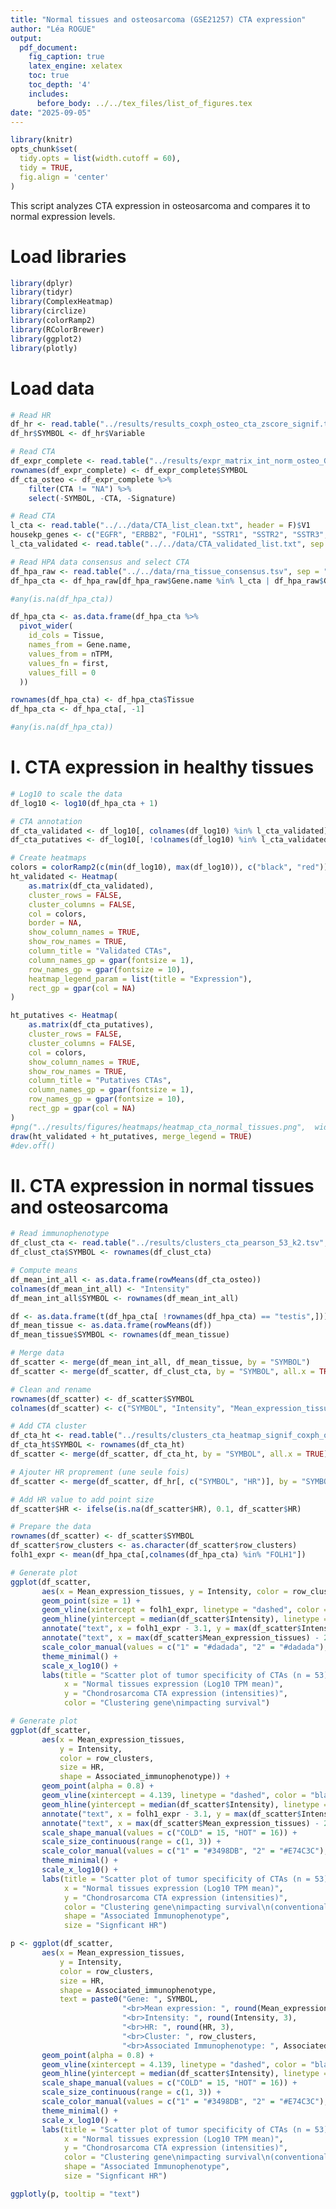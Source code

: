 ```yaml
---
title: "Normal tissues and osteosarcoma (GSE21257) CTA expression"
author: "Léa ROGUE"
output:
  pdf_document:
    fig_caption: true
    latex_engine: xelatex
    toc: true
    toc_depth: '4'
    includes:
      before_body: ../../tex_files/list_of_figures.tex
date: "2025-09-05"
---
```


```r
library(knitr)
opts_chunk$set(
  tidy.opts = list(width.cutoff = 60), 
  tidy = TRUE, 
  fig.align = 'center'
)
```

\newpage

This script analyzes CTA expression in osteosarcoma and compares it to normal expression levels.

# Load libraries
```r
library(dplyr)
library(tidyr)
library(ComplexHeatmap)
library(circlize)
library(colorRamp2)
library(RColorBrewer)
library(ggplot2)
library(plotly)
```

# Load data
```r
# Read HR
df_hr <- read.table("../results/results_coxph_osteo_cta_zscore_signif.tsv", sep = "\t", header = T)
df_hr$SYMBOL <- df_hr$Variable

# Read CTA
df_expr_complete <- read.table("../results/expr_matrix_int_norm_osteo_GSE21257.tsv", sep = "\t", header = T)
rownames(df_expr_complete) <- df_expr_complete$SYMBOL
df_cta_osteo <- df_expr_complete %>%
    filter(CTA != "NA") %>%
    select(-SYMBOL, -CTA, -Signature)
```

```r
# Read CTA
l_cta <- read.table("../../data/CTA_list_clean.txt", header = F)$V1
housekp_genes <- c("EGFR", "ERBB2", "FOLH1", "SSTR1", "SSTR2", "SSTR3", "SSTR4", "SSTR5")
l_cta_validated <- read.table("../../data/CTA_validated_list.txt", sep = "\t", header = FALSE)$V1

# Read HPA data consensus and select CTA
df_hpa_raw <- read.table("../../data/rna_tissue_consensus.tsv", sep = "\t", header = T)
df_hpa_cta <- df_hpa_raw[df_hpa_raw$Gene.name %in% l_cta | df_hpa_raw$Gene.name %in% housekp_genes,]

#any(is.na(df_hpa_cta))

df_hpa_cta <- as.data.frame(df_hpa_cta %>%
  pivot_wider(
    id_cols = Tissue,
    names_from = Gene.name,
    values_from = nTPM,
    values_fn = first,
    values_fill = 0
  ))

rownames(df_hpa_cta) <- df_hpa_cta$Tissue
df_hpa_cta <- df_hpa_cta[, -1]

#any(is.na(df_hpa_cta))
```

# I. CTA expression in healthy tissues
```r
# Log10 to scale the data
df_log10 <- log10(df_hpa_cta + 1)

# CTA annotation
df_cta_validated <- df_log10[, colnames(df_log10) %in% l_cta_validated]
df_cta_putatives <- df_log10[, !colnames(df_log10) %in% l_cta_validated]

# Create heatmaps
colors = colorRamp2(c(min(df_log10), max(df_log10)), c("black", "red"))
ht_validated <- Heatmap(
    as.matrix(df_cta_validated),
    cluster_rows = FALSE,
    cluster_columns = FALSE,
    col = colors,
    border = NA,
    show_column_names = TRUE,
    show_row_names = TRUE,
    column_title = "Validated CTAs",
    column_names_gp = gpar(fontsize = 1),
    row_names_gp = gpar(fontsize = 10),
    heatmap_legend_param = list(title = "Expression"),
    rect_gp = gpar(col = NA)
)

ht_putatives <- Heatmap(
    as.matrix(df_cta_putatives),
    cluster_rows = FALSE,
    cluster_columns = FALSE,
    col = colors,
    show_column_names = TRUE,
    show_row_names = TRUE,
    column_title = "Putatives CTAs",
    column_names_gp = gpar(fontsize = 1),
    row_names_gp = gpar(fontsize = 10),
    rect_gp = gpar(col = NA)
)
#png("../results/figures/heatmaps/heatmap_cta_normal_tissues.png",  width = 3000, height = 1800, res = 300)
draw(ht_validated + ht_putatives, merge_legend = TRUE)
#dev.off()
```


# II. CTA expression in normal tissues and osteosarcoma
```r
# Read immunophenotype
df_clust_cta <- read.table("../results/clusters_cta_pearson_53_k2.tsv", sep = "\t", header = T)
df_clust_cta$SYMBOL <- rownames(df_clust_cta)

# Compute means
df_mean_int_all <- as.data.frame(rowMeans(df_cta_osteo))
colnames(df_mean_int_all) <- "Intensity"
df_mean_int_all$SYMBOL <- rownames(df_mean_int_all)

df <- as.data.frame(t(df_hpa_cta[ !rownames(df_hpa_cta) == "testis",]))
df_mean_tissue <- as.data.frame(rowMeans(df))
df_mean_tissue$SYMBOL <- rownames(df_mean_tissue)

# Merge data
df_scatter <- merge(df_mean_int_all, df_mean_tissue, by = "SYMBOL")
df_scatter <- merge(df_scatter, df_clust_cta, by = "SYMBOL", all.x = TRUE)

# Clean and rename
rownames(df_scatter) <- df_scatter$SYMBOL
colnames(df_scatter) <- c("SYMBOL", "Intensity", "Mean_expression_tissues", "num_Cluster", "Associated_immunophenotype")

# Add CTA cluster
df_cta_ht <- read.table("../results/clusters_cta_heatmap_signif_coxph_osteo_53.tsv", header = TRUE)
df_cta_ht$SYMBOL <- rownames(df_cta_ht)
df_scatter <- merge(df_scatter, df_cta_ht, by = "SYMBOL", all.x = TRUE)

# Ajouter HR proprement (une seule fois)
df_scatter <- merge(df_scatter, df_hr[, c("SYMBOL", "HR")], by = "SYMBOL", all.x = TRUE)

# Add HR value to add point size
df_scatter$HR <- ifelse(is.na(df_scatter$HR), 0.1, df_scatter$HR)

# Prepare the data
rownames(df_scatter) <- df_scatter$SYMBOL
df_scatter$row_clusters <- as.character(df_scatter$row_clusters)
folh1_expr <- mean(df_hpa_cta[,colnames(df_hpa_cta) %in% "FOLH1"])
```

```r
# Generate plot
ggplot(df_scatter,
       aes(x = Mean_expression_tissues, y = Intensity, color = row_clusters)) +
       geom_point(size = 1) +
       geom_vline(xintercept = folh1_expr, linetype = "dashed", color = "black") +
       geom_hline(yintercept = median(df_scatter$Intensity), linetype = "dashed", color = "black") +
       annotate("text", x = folh1_expr - 3.1, y = max(df_scatter$Intensity), label = "FOLH1 expression", size = 2.5) +
       annotate("text", x = max(df_scatter$Mean_expression_tissues) - 2.6, y = median(df_scatter$Intensity) + 0.4, label = "Median\nexpression", size = 2.5) +
       scale_color_manual(values = c("1" = "#dadada", "2" = "#dadada"), na.value = "#dadada") +
       theme_minimal() +
       scale_x_log10() +
       labs(title = "Scatter plot of tumor specificity of CTAs (n = 53)",
            x = "Normal tissues expression (Log10 TPM mean)", 
            y = "Chondrosarcoma CTA expression (intensities)", 
            color = "Clustering gene\nimpacting survival")
```

```r
# Generate plot
ggplot(df_scatter,
       aes(x = Mean_expression_tissues, 
           y = Intensity, 
           color = row_clusters,
           size = HR,
           shape = Associated_immunophenotype)) +
       geom_point(alpha = 0.8) +
       geom_vline(xintercept = 4.139, linetype = "dashed", color = "black") +
       geom_hline(yintercept = median(df_scatter$Intensity), linetype = "dashed", color = "black") +
       annotate("text", x = folh1_expr - 3.1, y = max(df_scatter$Intensity), label = "FOLH1 expression", size = 2.5) +
       annotate("text", x = max(df_scatter$Mean_expression_tissues) - 2.6, y = median(df_scatter$Intensity) + 0.4, label = "Median\nexpression", size = 2.5) +
       scale_shape_manual(values = c("COLD" = 15, "HOT" = 16)) +
       scale_size_continuous(range = c(1, 3)) +
       scale_color_manual(values = c("1" = "#3498DB", "2" = "#E74C3C"), na.value = "#dadada") +
       theme_minimal() +
       scale_x_log10() +
       labs(title = "Scatter plot of tumor specificity of CTAs (n = 53)",
            x = "Normal tissues expression (Log10 TPM mean)", 
            y = "Chondrosarcoma CTA expression (intensities)", 
            color = "Clustering gene\nimpacting survival\n(conventional CHS)",
            shape = "Associated Immunophenotype",
            size = "Signficant HR")
```

```r
p <- ggplot(df_scatter,
       aes(x = Mean_expression_tissues, 
           y = Intensity, 
           color = row_clusters,
           size = HR,
           shape = Associated_immunophenotype,
           text = paste0("Gene: ", SYMBOL,
                         "<br>Mean expression: ", round(Mean_expression_tissues, 3),
                         "<br>Intensity: ", round(Intensity, 3),
                         "<br>HR: ", round(HR, 3),
                         "<br>Cluster: ", row_clusters,
                         "<br>Associated Immunophenotype: ", Associated_immunophenotype))) +
       geom_point(alpha = 0.8) +
       geom_vline(xintercept = 4.139, linetype = "dashed", color = "black") +
       geom_hline(yintercept = median(df_scatter$Intensity), linetype = "dashed", color = "black") +
       scale_shape_manual(values = c("COLD" = 15, "HOT" = 16)) +
       scale_size_continuous(range = c(1, 3)) +
       scale_color_manual(values = c("1" = "#3498DB", "2" = "#E74C3C"), na.value = "#dadada") +
       theme_minimal() +
       scale_x_log10() +
       labs(title = "Scatter plot of tumor specificity of CTAs (n = 53)",
            x = "Normal tissues expression (Log10 TPM mean)", 
            y = "Chondrosarcoma CTA expression (intensities)", 
            color = "Clustering gene\nimpacting survival\n(conventional CHS)",
            shape = "Associated Immunophenotype",
            size = "Signficant HR")

ggplotly(p, tooltip = "text")
```
